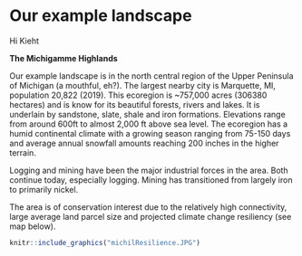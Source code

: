 # Our example landscape {#exampleIntro}

Hi Kieht

**The Michigamme Highlands**

Our example landscape is in the north central region of the Upper Peninsula of Michigan (a mouthful, eh?).  The largest nearby city is Marquette, MI, population 20,822 (2019).  This ecoregion is ~757,000 acres (306380 hectares) and is know for its beautiful forests, rivers and lakes.  It is underlain by sandstone, slate, shale and iron formations.  Elevations range from around 600ft to almost 2,000 ft above sea level.  The ecoregion  has a humid continental climate with a growing season ranging from 75-150 days and average annual snowfall amounts reaching 200 inches in the higher terrain.

Logging and mining have been the major industrial forces in the area.  Both continue today, especially logging.  Mining has transitioned from largely iron to primarily nickel.  

The area is of conservation interest due to the relatively high connectivity, large average land parcel size and projected climate change resiliency (see map below).




```r
knitr::include_graphics("michilResilience.JPG")

```